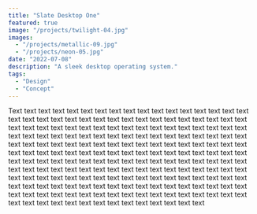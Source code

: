 ```yaml
---
title: "Slate Desktop One"
featured: true
image: "/projects/twilight-04.jpg"
images:
  - "/projects/metallic-09.jpg"
  - "/projects/neon-05.jpg"
date: "2022-07-08"
description: "A sleek desktop operating system."
tags:
  - "Design"
  - "Concept"
---
```



Text text text text text text text text text text text text text text text text text text text text text text text text text text text text text text text text text text text text text text text text text text text text text text text text text text text text text text text text text text text text text text text text text text text text text text text text text text text text text text text text text text text text text text text text text text text text text text text text text text text text text text text text text text text text text text text text text text text text text text text text text text text text text text text text text text text text text text text text text text text text text text text text text text text text text text text text text text text text text text text text text text text text text text text text text text text text text text text text text text text text text text text text text text text text text text text text text text text text text text text text text

<MDXYoutubeEmbed id="sussinsusser" />
